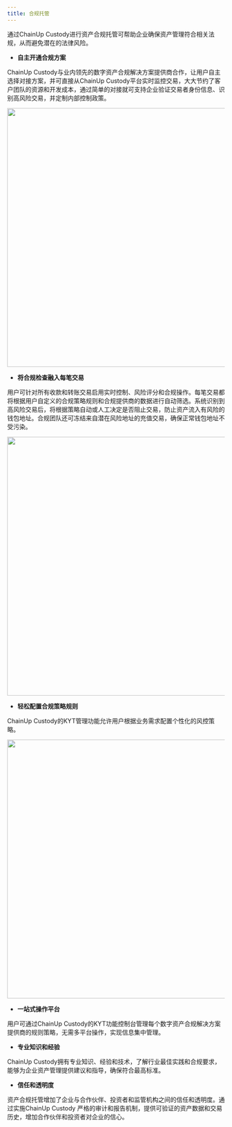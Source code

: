 ```yaml
---
title: 合规托管
---
```


通过ChainUp Custody进行资产合规托管可帮助企业确保资产管理符合相关法规，从而避免潜在的法律风险。



* **自主开通合规方案**

ChainUp Custody与业内领先的数字资产合规解决方案提供商合作，让用户自主选择对接方案，并可直接从ChainUp Custody平台实时监控交易，大大节约了客户团队的资源和开发成本，通过简单的对接就可支持企业验证交易者身份信息、识别高风险交易，并定制内部控制政策。

<div className="w-full flex items-center justify-center">
    <img src="/images/introduction/openkyt.png" width="600"/>
</div>

* **将合规检查融入每笔交易**

用户可针对所有收款和转账交易启用实时控制、风险评分和合规操作。每笔交易都将根据用户自定义的合规策略规则和合规提供商的数据进行自动筛选。系统识别到高风险交易后，将根据策略自动或人工决定是否阻止交易，防止资产流入有风险的钱包地址。合规团队还可冻结来自潜在风险地址的充值交易，确保正常钱包地址不受污染。

<div className="w-full flex items-center justify-center">
    <img src="/images/introduction/processkyt.png" width="600"/>
</div>

* **轻松配置合规策略规则**

ChainUp Custody的KYT管理功能允许用户根据业务需求配置个性化的风控策略。

<div className="w-full flex items-center justify-center">
    <img src="/images/introduction/kytstrategy.png" width="600"/>
</div>

* **一站式操作平台**

用户可通过ChainUp Custody的KYT功能控制台管理每个数字资产合规解决方案提供商的规则策略，无需多平台操作，实现信息集中管理。

* **专业知识和经验**

ChainUp Custody拥有专业知识、经验和技术，了解行业最佳实践和合规要求，能够为企业资产管理提供建议和指导，确保符合最高标准。

* **信任和透明度**

资产合规托管增加了企业与合作伙伴、投资者和监管机构之间的信任和透明度。通过实施ChainUp Custody 严格的审计和报告机制，提供可验证的资产数据和交易历史，增加合作伙伴和投资者对企业的信心。